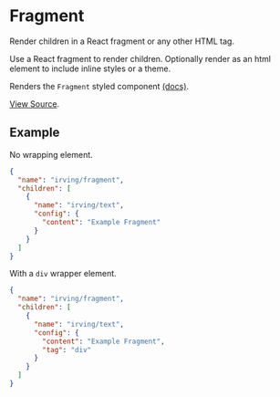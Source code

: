 <Meta title="WordPress Components|Fragment" />

# Fragment
Render children in a React fragment or any other HTML tag.

Use a React fragment to render children. Optionally render as an html element to include inline styles or a theme.

Renders the `Fragment` styled component [(docs)](?path=/docs/styled-components-fragment--basic-eample).

[View Source](https://github.com/alleyinteractive/wp-irving/tree/master/inc/components/components/fragment).

## Example
No wrapping element.
```json
{
  "name": "irving/fragment",
  "children": [
    {
      "name": "irving/text",
      "config": {
        "content": "Example Fragment"
      }
    }
  ]
}
```

With a `div` wrapper element.
```json
{
  "name": "irving/fragment",
  "children": [
    {
      "name": "irving/text",
      "config": {
        "content": "Example Fragment",
        "tag": "div"
      }
    }
  ]
}
```
